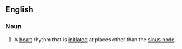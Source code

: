 ==English==

===Noun===
{{en-noun|head=[[escape]] [[rhythm]]}}

# {{label|en|cardiology}} A [[heart]] rhythm that is [[initiated]] at places other than the [[sinus node]].
